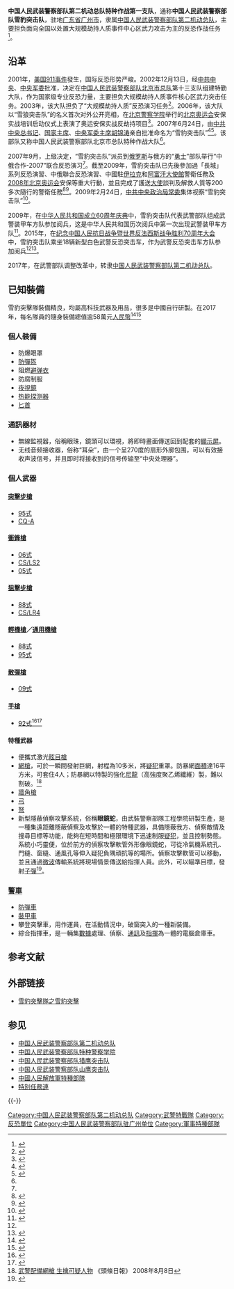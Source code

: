{{NoteTA
|G1=Firearms
|G2=Military
|G3=長度單位
|G4=地區用語
|G5=地名
}}
{{Infobox Military Unit
|unit_name = 中国人民武装警察部队第二机动总队<br>特种作战第一支队<br>（中国人民武装警察部队雪豹突击队）
|image = [[File:Chinese_People's_Armed_Police_Force_(CAPF)_cap_insignia.svg|120px]]
|caption = 人民武装警察帽徽
|dates= 
|country={{PRC}}
|command_structure=[[中国人民武装警察部队第二机动总队|中国人民武装警察部队第二机动总队]]
|branch= [[中国人民武装警察部队|中国人民武装警察部队]]
|type= [[特種部隊|特種部隊]]
|role= [[反恐|反恐]]、[[特種作戰|特種作戰]]
|size=
|garrison=[[广东省|广东省]][[广州市|广州市]]
|current_commander=
|current_commander_label=
|ceremonial_chief=
|ceremonial_chief_label=
|colonel_of_the_regiment=
|nickname=
|motto=
|colors={{color box|#556B2F}} [[橄榄绿|橄榄绿]]
|march= 
|mascot = [[雪豹|雪豹]]
|battles=
|identification_symbol =
|identification_symbol_label = 臂章
|notable_commanders=
|anniversaries=
}}

'''中国人民武装警察部队第二机动总队特种作战第一支队'''，通称'''中国人民武装警察部队雪豹突击队'''，驻地[[广东省|广东省]][[广州市|广州市]]，隶属[[中国人民武装警察部队第二机动总队|中国人民武装警察部队第二机动总队]]，主要担负面向全国以处置大规模劫持人质事件中心区武力攻击为主的反恐作战任务<ref name="yuebing">{{Cite web|url=http://news.ifeng.com/a/20150829/44544069_0.shtml|title=“雪豹突击队”将亮相阅兵|accessdate=2017-10-22|author=|date=2015-08-29|publisher=凤凰网|language=|quote=|archive-date=2019-07-18|archive-url=https://web.archive.org/web/20190718021853/http://news.ifeng.com/a/20150829/44544069_0.shtml|dead-url=no}}</ref>。

== 沿革 ==
2001年，[[美国|美国]][[九一一袭击事件|911事件]]發生，国际反恐形势严峻。2002年12月13日，经[[中国共产党中央委员会|中共中央]]、[[中央军事委员会|中央军委]]批准，决定在[[中国人民武装警察部队北京市总队|中国人民武装警察部队北京市总队]]第十三支队组建特勤大队，作为国家级专业反恐力量，主要担负大规模劫持人质事件核心区武力突击任务。2003年，该大队担负了“大规模劫持人质”反恐演习任务<ref name="yige">{{Cite web|url=http://cpc.people.com.cn/n/2014/0318/c83084-24663874.html|title=一个雪豹突击队战士的故事|accessdate=2017-10-22|author=|date=2014-03-18|publisher=中国共产党新闻网|language=|quote=|archive-date=2020-11-12|archive-url=https://web.archive.org/web/20201112033715/http://cpc.people.com.cn/n/2014/0318/c83084-24663874.html|dead-url=no}}</ref>。2006年，该大队以“雪狼突击队”的名义首次对外公开亮相，在[[北京警察学院|北京警察学院]]举行的[[2008年夏季奥林匹克运动会|北京奥运会]]安保实战培训启动仪式上表演了奥运安保实战反劫持项目<ref>{{Cite web|url=http://news.xinhuanet.com/legal/2006-04/27/content_4484129_3.htm|title=北京：雪狼突击队公开亮相|accessdate=2017-10-22|author=|date=2006-04-27|publisher=新华网|language=|quote=|archive-date=2006-12-21|archive-url=https://web.archive.org/web/20061221160031/http://news.xinhuanet.com/legal/2006-04/27/content_4484129_3.htm|dead-url=no}}</ref>。2007年6月24日，由[[中国共产党中央委员会总书记|中共中央总书记]]、[[中华人民共和国主席|国家主席]]、[[中央军委主席|中央军委主席]][[胡锦涛|胡锦涛]]亲自批准命名为“雪豹突击队”<ref name="zoujin">{{Cite web|url=http://news.xinhuanet.com/photo/2010-09/15/c_12554003.htm|title=高清：走近“雪豹突击队”|accessdate=2017-10-22|author=|date=2010-09-15|publisher=新华网|language=|quote=|archive-date=2010-09-18|archive-url=https://web.archive.org/web/20100918055111/http://news.xinhuanet.com/photo/2010-09/15/c_12554003.htm|dead-url=no}}</ref><ref>{{Cite web|url=http://news.ifeng.com/a/20150818/44457133_0.shtml|title=雪豹突击队残酷训练曝光：不尽力就淘汰|accessdate=2017-10-22|author=|date=2015-08-18|publisher=凤凰网|language=|quote=|archive-date=2019-07-14|archive-url=https://web.archive.org/web/20190714021010/http://news.ifeng.com/a/20150818/44457133_0.shtml|dead-url=no}}</ref>。该部队又称中国人民武装警察部队北京市总队特种作战大队<ref name=yige/>。

2007年9月，上级决定，“雪豹突击队”派员到[[俄罗斯|俄罗斯]]与俄方的“[[勇士特種部隊|勇士]]”部队举行“中俄合作-2007”联合反恐演习<ref name=yige/>。截至2009年，雪豹突击队已先後參加過「長城」系列反恐演習、中俄聯合反恐演習、中國駐[[伊拉克|伊拉克]]和[[阿富汗|阿富汗]][[中華人民共和國駐外機構列表|大使館]]警衛任務及[[2008年夏季奥林匹克运动会|2008年北京奥运会]]安保等重大行動，並且完成了護送[[大使|大使]]談判及解救人質等200多次隨行的警衛任務<ref>{{Cite web|url=http://www.hkcd.com.hk/content/2009-09/07/content_2387894.htm|title=反恐精英「雪豹突擊隊」揭神秘面紗 首次亮相國慶大閱兵|accessdate=2017-10-22|author=|date=2009-09-07|publisher=香港商報|language=|archiveurl=https://web.archive.org/web/20150924030710/http://www.hkcd.com.hk/content/2009-09/07/content_2387894.htm|archivedate=2015-09-24|quote=|deadurl=yes}}</ref><ref>{{Cite web|url=http://www.takungpao.com.hk/news/09/01/19/junshi08-1020819.htm|title=走進中國「雪豹突擊隊」|accessdate=2017-10-22|author=|date=2009-01-09|publisher=大公報|language=|archiveurl=https://web.archive.org/web/20100831092033/http://www.takungpao.com.hk/news/09/01/19/junshi08-1020819.htm|archivedate=2010-08-31|quote=|deadurl=yes}}</ref>。2009年2月24日，[[中国共产党中央政治局常务委员会|中共中央政治局常委]]集体视察“雪豹突击队”<ref>{{Cite web|url=http://news.xinhuanet.com/mil/2011-05/09/c_121395641.htm|title=李增援——堪称速射“快枪手”|accessdate=2017-10-22|author=|date=2011-05-09|publisher=新华网|language=|quote=}}</ref>。

2009年，在[[中华人民共和国成立60周年庆典|中华人民共和国成立60周年庆典]]中，雪豹突击队代表武警部队组成武警装甲车方队参加阅兵，这是中华人民共和国历次阅兵中第一次出现武警装甲车方队<ref>{{Cite web|url=http://news.xinhuanet.com/politics/2009-09/06/content_12005320.htm|title=走进阅兵村：武警“雪豹突击队”亮相国庆阅兵|accessdate=2017-10-22|author=|date=2009-09-06|publisher=新华网|language=|quote=|archive-date=2009-09-11|archive-url=https://web.archive.org/web/20090911103440/http://news.xinhuanet.com/politics/2009-09/06/content_12005320.htm|dead-url=no}}</ref>。2015年，在[[纪念中国人民抗日战争暨世界反法西斯战争胜利70周年大会|纪念中国人民抗日战争暨世界反法西斯战争胜利70周年大会]]中，雪豹突击队乘坐18辆新型白色武警反恐突击车，作为武警反恐突击车方队参加阅兵<ref name=yuebing/><ref>{{Cite web|url=http://news.ifeng.com/a/20150831/44556525_0.shtml|title=武警反恐突击车方队 使用测速卡距设备|accessdate=2017-10-22|author=|date=2015-08-31|publisher=凤凰网|language=|quote=|archive-date=2019-07-13|archive-url=https://web.archive.org/web/20190713185614/http://news.ifeng.com/a/20150831/44556525_0.shtml|dead-url=no}}</ref>。

2017年，在武警部队调整改革中，转隶[[中国人民武装警察部队第二机动总队|中国人民武装警察部队第二机动总队]]。

== 已知裝備 ==
雪豹突擊隊裝備精良，均屬高科技武器及用品，很多是中國自行研製。在2017年，每名隊員的隨身裝備總值逾58萬元[[人民幣|人民幣]]<ref>{{Cite web|url=http://news.sina.com.cn/c/2006-08-10/100110685092.shtml|title=直击北京奥运反恐训练：雪狼突击队秘密集训3年|accessdate=2017-10-22|author=|date=2006-08-10|publisher=新浪|language=|quote=|archive-date=2019-07-18|archive-url=https://web.archive.org/web/20190718140547/http://news.sina.com.cn/c/2006-08-10/100110685092.shtml|dead-url=no}}</ref><ref>{{Cite web|url=http://finance.sina.com.cn/xiaofei/xfqqsh/20060810/09182808929.shtml|title=奥运雪狼：北京奥运反恐训练直击|accessdate=2017-10-22|author=|date=2006-08-10|publisher=新浪|language=|quote=|archive-date=2019-07-13|archive-url=https://web.archive.org/web/20190713225141/http://finance.sina.com.cn/xiaofei/xfqqsh/20060810/09182808929.shtml|dead-url=no}}</ref>

===個人裝備===
* 防爆眼罩
* [[戰術頭盔|防彈盔]]
* 阻燃[[防彈背心|避弹衣]]
* 防腐制服
* [[夜視鏡|夜視鏡]]
* [[热能探测器|热能探测器]]
* [[匕首|匕首]]

===通訊器材===
* 無線監視器，俗稱眼珠，鏡頭可以環視，將即時畫面傳送回到配套的[[顯示屏|顯示屏]]。
* 无线音频接收器，俗称“耳朵”，由一个呈270度的扇形外廓包围，可以有效接收声波信号，并且即时将接收到的信号传输至“中央处理器”。

=== 個人武器 ===

====[[突擊步槍|突擊步槍]]====
*[[95式自動步槍|95式]]
*[[CQ突擊步槍|CQ-A]]

====[[衝鋒槍|衝鋒槍]]====
*[[長風衝鋒槍|06式]]
*[[CS/LS2型冲锋枪|CS/LS2]]
*[[05式微声冲锋枪|05式]]

====[[狙擊步槍|狙擊步槍]]====
*[[88式狙擊步槍|88式]]
*[[CS/LR4型狙击步枪|CS/LR4]]

====[[輕機槍|輕機槍]]／[[通用機槍|通用機槍]]====
*[[88式通用机枪|88式]]
*[[95式班用機槍|95式]]

====[[散彈槍|散彈槍]]====
*[[09式军用霰弹枪|09式]]

====[[手槍|手槍]]====
*[[92式手槍|92式]]<ref>{{Cite web|url=http://2008.sohu.com/20080106/n254486971.shtml|title=奥运安保进入实战演练 反恐精英雪狼突击队|accessdate=2017-10-22|author=|date=2008-01-06|publisher=搜狐|language=|quote=|archive-date=2011-07-20|archive-url=https://web.archive.org/web/20110720190617/http://2008.sohu.com/20080106/n254486971.shtml|dead-url=no}}</ref><ref>{{Cite web|url=http://paper.wenweipo.com/2008/08/08/SP0808080014.htm|title=「雪豹突擊隊」護駕 行頭超30萬元|accessdate=2017-10-22|author=|date=2008-08-08|publisher=文匯報|language=|quote=|archive-date=2013-12-30|archive-url=https://web.archive.org/web/20131230232657/http://paper.wenweipo.com/2008/08/08/SP0808080014.htm|dead-url=no}}</ref>

====特種武器====
* 便攜式激光[[眩目槍|眩目槍]]
* [[網槍|網槍]]，可於一瞬間發射巨網，射程為10多米，將[[疑犯|疑犯]]重罩。防暴網[[面積|面積]]達16平方米，可套住4人；防暴網以特製的強化[[尼龍|尼龍]]（高強度聚乙烯纖維）製，難以割破。<ref>[http://www.hkheadline.com/news/html_wnn/html/2008/8/8/wnn56584.html?section_name=wnn 武警配備網槍 生擒可疑人物] {{Wayback|url=http://www.hkheadline.com/news/html_wnn/html/2008/8/8/wnn56584.html?section_name=wnn |date=20081231055134 }} 《頭條日報》 2008年8月8日</ref>
*[[墙角枪|牆角槍]]
*[[弓|弓]]
*[[弩|弩]]
*新型隱蔽偵察攻擊系統，俗稱'''眼鏡蛇'''，由武裝警察部隊工程學院研製生產，是一種集遠距離隱蔽偵察及攻擊於一體的特種武器，具備隱蔽我方、偵察敵情及搜尋目標等功能，能夠在短時間和極限環境下迅速制服[[犯罪嫌疑人|疑犯]]，並且控制勢態。系統小巧靈便，位於前方的偵察攻擊軟管外形像眼鏡蛇，可從冷氣機系統孔、門縫、窗縫、通風孔等伸入疑犯負隅頑抗等的場所。偵察攻擊軟管可以移動，並且通過[[微波|微波]]傳輸系統將現場情景傳送給指揮人員。此外，可以瞄準目標，發射[[子彈|子彈]]<ref>{{Cite web|url=http://hk.huaxia.com/thjq/jsxw/dl/2009/12/1698578.html|title=「雪豹」裝備新型隱蔽偵察攻擊系統「眼鏡蛇」|accessdate=2017-10-22|author=|date=2009-12-30|publisher=華夏經緯網|language=|quote=|deadurl=yes|archiveurl=https://web.archive.org/web/20170119053022/http://hk.huaxia.com/thjq/jsxw/dl/2009/12/1698578.html|archivedate=2017-01-19}}</ref>。

===[[警察車輛|警車]] ===
* [[防彈車|防彈車]]
* [[裝甲車|裝甲車]]
* 攀登突擊車，用作運員，在活動情況中，破窗突入的一種新裝備。
* 綜合指揮車，是一輛集[[數據|數據]]處理、偵察、[[通訊|通訊]]及[[指揮|指揮]]為一體的電腦倉庫車。

== 参考文献 ==
{{Reflist|30em}}

== 外部链接 ==
* [http://www.youtube.com/watch?v=Hey_nbWaCL4 雪豹突擊隊之雪豹突擊]{{Wayback|url=http://www.youtube.com/watch?v=Hey_nbWaCL4 |date=20160923064841 }}

== 参见 ==
{{Portal|中华人民共和国|军事|警察与执法|广州}}
* [[中国人民武装警察部队第二机动总队|中国人民武装警察部队第二机动总队]]
* [[中国人民武装警察部队特种警察学院|中国人民武装警察部队特种警察学院]]
* [[中国人民武装警察部队猎鹰突击队|中国人民武装警察部队猎鹰突击队]]
* [[中国人民武装警察部队山鹰突击队|中国人民武装警察部队山鹰突击队]]
* [[中國人民解放軍特種部隊|中國人民解放軍特種部隊]]
* [[特別任務連|特別任務連]]

{{-}}
{{中国人民武装警察部队}}

[[Category:中国人民武装警察部队第二机动总队|Category:中国人民武装警察部队第二机动总队]]
[[Category:武警特戰隊|Category:武警特戰隊]]
[[Category:反恐單位|Category:反恐單位]]
[[Category:中国人民武装警察部队驻广州单位|Category:中国人民武装警察部队驻广州单位]]
[[Category:軍事特種部隊|Category:軍事特種部隊]]